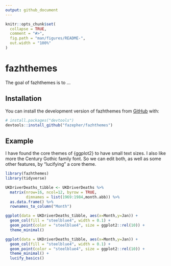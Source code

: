 ```yaml
---
output: github_document
---
```


<!-- README.md is generated from README.Rmd. Please edit that file -->

```r
knitr::opts_chunk$set(
  collapse = TRUE,
  comment = "#>",
  fig.path = "man/figures/README-",
  out.width = "100%"
)
```

# fazhthemes

<!-- badges: start -->
<!-- badges: end -->

The goal of fazhthemes is to ...

## Installation

You can install the development version of fazhthemes from [GitHub](https://github.com/) with:

``` r
# install.packages("devtools")
devtools::install_github("fazepher/fazhthemes")
```

## Example

I have found the core themes of \{ggplot2\} to have small text sizes. 
I also like more the Century Gothic family font. 
So we can edit both, as well as some other features, by "lucifying" a core theme. 

```r
library(fazhthemes)
library(tidyverse)

UKDriverDeaths_tibble <- UKDriverDeaths %>%
  matrix(nrow=16, ncol=12, byrow = TRUE,
         dimnames = list(1969:1984,month.abb)) %>%
  as.data.frame() %>%
  rownames_to_column("Month")

ggplot(data = UKDriverDeaths_tibble, aes(x=Month,y=Jan)) +
  geom_col(fill = "steelblue4", width = 0.1) +
  geom_point(color = "steelblue4", size = ggplot2::rel(10)) +
  theme_minimal()

```

```r
ggplot(data = UKDriverDeaths_tibble, aes(x=Month,y=Jan)) +
  geom_col(fill = "steelblue4", width = 0.1) +
  geom_point(color = "steelblue4", size = ggplot2::rel(10)) +
  theme_minimal() +
  lucify_basics()
```

